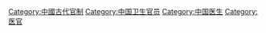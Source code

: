 [[Category:中國古代官制|Category:中國古代官制]]
[[Category:中国卫生官员|Category:中国卫生官员]]
[[Category:中国医生|Category:中国医生]]
[[Category:医官|Category:医官]]